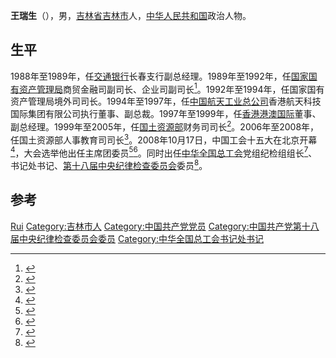 {{Otheruses|other=名为王瑞生的其他人物|王瑞生}}

'''王瑞生'''（{{bd|1955年|3月||}}），男，[[吉林省|吉林省]][[吉林市|吉林市]]人，[[中华人民共和国|中华人民共和国]]政治人物。

== 生平 ==
1988年至1989年，任[[交通银行|交通银行]]长春支行副总经理。1989年至1992年，任[[国家国有资产管理局|国家国有资产管理局]]商贸金融司副司长、企业司副司长<ref>{{cite book|title=中国国土资源年鉴|url=http://books.google.com/books?id=f2M3AQAAIAAJ|year=2007|publisher=中国国土资源年鉴编辑部}}</ref>。1992年至1994年，任国家国有资产管理局境外司司长。1994年至1997年，任[[中国航天工业总公司|中国航天工业总公司]]香港航天科技国际集团有限公司执行董事、副总裁。1997年至1999年，任[[香港港澳国际|香港港澳国际]]董事、副总经理。1999年至2005年，任[[国土资源部|国土资源部]]财务司司长<ref>{{cite book|title=中国会计年鉴|url=http://books.google.com/books?id=8yYhAQAAMAAJ|publisher=中国财政杂志社|page=523}}</ref>。2006年至2008年，任国土资源部人事教育司司长<ref>{{cite book|title=中国国土资源年鉴|url=http://books.google.com/books?id=f2M3AQAAIAAJ|year=2007|publisher=中国国土资源年鉴编辑部|page=672}}</ref>。2008年10月17日，中国工会十五大在北京开幕<ref>{{Cite book|title=中国工会章程简史 第2版|last=中华全国总工会组织部编|publisher=[[中国工人出版社|中国工人出版社]]|location=北京|year=2018.12|isbn=978-7-5008-7110-1|pages=125-126}}</ref>，大会选举他出任主席团委员<ref>{{Cite book|title=中国人物年鉴 2009|last=中国人物年鉴社|publisher=中国人物年鉴社|year=2009.12|pages=188}}</ref><ref>{{Cite book|title=中国工会十五大文件汇编|last=中国工会十五大文件组编|publisher=中国工人出版社|location=北京|year=2008.10|isbn=978-7-5008-4240-8|pages=144}}</ref>。同时出任[[中华全国总工会|中华全国总工会]]党组纪检组组长<ref>{{cite news|title=全总党组中心组专题学习十八届四中全会精神|url=http://acftu.people.com.cn/n/2014/1031/c67502-25946830.html|accessdate=2014-11-15|newspaper=人民网|archive-date=2014-11-29|archive-url=https://web.archive.org/web/20141129040227/http://acftu.people.com.cn/n/2014/1031/c67502-25946830.html|dead-url=no}}</ref>、书记处书记、[[中国共产党第十八届中央纪律检查委员会|第十八届中央纪律检查委员会]]委员<ref>{{cite news|title=中国共产党中央纪律检查委员会委员名单|url=http://www.zgdsw.org.cn/n/2012/1115/c349473-19588294.html|accessdate=2014-11-15|newspaper=人民网-人民日报|archive-url=https://web.archive.org/web/20141129032800/http://www.zgdsw.org.cn/n/2012/1115/c349473-19588294.html|archive-date=2014-11-29|dead-url=yes}}</ref>。

== 参考 ==
{{reflist}}

{{Navboxes 
| title  = 王瑞生在[[中华全国总工会|中华全国总工会]]的职务
| list1  =
{{中华全国总工会第十五届执行委员会}}
{{中华全国总工会第十六届执行委员会}}
}}

{{Authority control}}
{{DEFAULTSORT:Wang王}}
[[Category:王姓|Rui]]
[[Category:吉林市人|Category:吉林市人]]
[[Category:中国共产党党员|Category:中国共产党党员]]
[[Category:中国共产党第十八届中央纪律检查委员会委员|Category:中国共产党第十八届中央纪律检查委员会委员]]
[[Category:中华全国总工会书记处书记|Category:中华全国总工会书记处书记]]